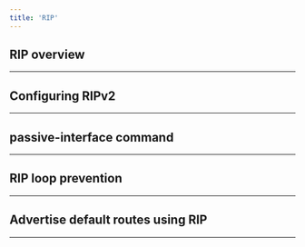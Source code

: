 ```yaml
---
title: 'RIP'
---
```


## RIP overview

---

## Configuring RIPv2

---

## passive-interface command

---

## RIP loop prevention

---

## Advertise default routes using RIP

---

